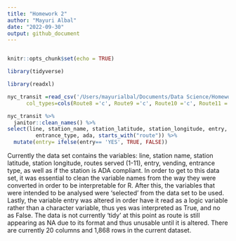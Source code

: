 ```yaml
---
title: "Homework 2"
author: "Mayuri Albal"
date: "2022-09-30"
output: github_document
---
```

```r

```

```r
knitr::opts_chunk$set(echo = TRUE)
```

```r
library(tidyverse)
```

```r
library(readxl)
```

```r
nyc_transit =read_csv('/Users/mayurialbal/Documents/Data Science/Homework/HW2/HW2/NYC_Transit_Subway_Entrance_And_Exit_Data.csv',
      col_types=cols(Route8 ='c', Route9 ='c', Route10 ='c', Route11 ='c'))
```

```r
nyc_transit %>%
  janitor::clean_names() %>%
select(line, station_name, station_latitude, station_longitude, entry, exit_only, vending,
         entrance_type, ada, starts_with("route")) %>%
  mutate(entry= ifelse(entry== 'YES', TRUE, FALSE))
```
Currently the data set contains the variables: line, station name, station latitude, station longitude, routes served (1-11), entry, vending, entrance type, as well as if the station is ADA compliant. In order to get to this data set, it was essential to clean the variable names from the way they were converted in order to be interpretable for R. After this, the variables that were intended to be analysed were 'selected' from the data set to be used. Lastly, the variable entry was altered in order have it read as a logic variable rather than a character
variable, thus yes was interpreted as True, and no as False. The data is not currently 'tidy' at this point as route is still appearing as NA due to its format and thus unusable until it is altered. There are currently 20 columns and 1,868 rows in the current dataset.

```r

```